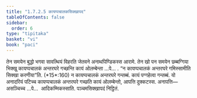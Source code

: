 ```yaml
---
title: "1.7.2.5 कायप्पचालकसिक्खापद"
tableOfContents: false
sidebar:
  order: 6
type: "tipitaka"
basket: "vi"
book: "paci"
---
```



<DynamicBreadcrumb />

<Division number="590" book="paci">

<Paragraph number="1755" book="paci">
तेन समयेन बुद्धो भगवा सावत्थियं विहरति जेतवने अनाथपिण्डिकस्स आरामे. तेन खो पन समयेन छब्बग्गिया भिक्खू कायप्पचालकं अन्तरघरे गच्छन्ति कायं ओलम्बेन्ता …पे… .
</Paragraph>

<Paragraph number="1756" book="paci">
<Emphasis>“न कायप्पचालकं अन्तरघरे गमिस्सामीति सिक्खा करणीया”</Emphasis>ति. (*15*:<Emphasis>160</Emphasis>)
</Paragraph>

<Paragraph number="1757" book="paci">
न कायप्पचालकं अन्तरघरे गन्तब्बं. कायं पग्गहेत्वा गन्तब्बं. यो अनादरियं पटिच्च कायप्पचालकं अन्तरघरे गच्छति कायं ओलम्बेन्तो, आपत्ति दुक्कटस्स.
</Paragraph>

<Paragraph number="1758" book="paci">
अनापत्ति—  असञ्चिच्च …पे…  आदिकम्मिकस्साति.

</Paragraph>
</Division>

<Paragraph number="1759" type="center" book="paci">
पञ्चमसिक्खापदं निट्ठितं.
</Paragraph>